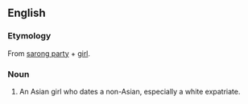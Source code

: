 ==English==

===Etymology===
From [[sarong party]] + [[girl]].

===Noun===
{{en-noun|head=[[sarong]] [[party]] [[girl]]}}

# {{lb|en|Singapore|derogatory}} An Asian girl who dates a non-Asian, especially a white expatriate.